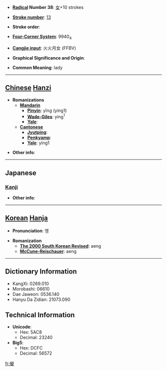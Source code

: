 * '''[[Wiktionary:Chinese radical index| Radical]] Number 38''': [[Wiktionary:Chinese radical index 女|女]]+10 strokes

* '''[[Wiktionary:Chinese total strokes index|Stroke number]]''': [[Wiktionary:Chinese total strokes index 13|13]]

* '''Stroke order''': 

* '''[[Wiktionary:Chinese four corner index|Four-Corner System]]''': 9940<sub>4</sub>

* '''[[Wiktionary:Chinese Cangjie index|Cangjie input]]''': 火火月女 (FFBV)

* '''Graphical Significance and Origin''': 

* '''Common Meaning''': lady

----

== [[Chinese]] [[Hanzi]] ==

* '''Romanizations'''
** '''[[Mandarin]]'''
*** '''[[Pinyin]]''': yīng (ying1)
*** '''[[Wade-Giles]]''': ying<sup>1</sup>
*** '''[[Yale]]''': 
** '''[[Cantonese]]'''
*** '''[[Jyutping]]''':
*** '''[[Penkyamp]]''': 
*** '''[[Yale]]''': ying1

* '''Other info''': 

----

==Japanese==
===[[Kanji]]===
{{kanji|on readings=[[せう]] (seu), [[あう]] (au), [[げい]] (gei), [[ぎょう]] (gyō), [[えい]] (ei), [[けい]] (kei)|kun readings=[[みめよいさま]] (mimeyoisama), [[みにくい]] (minikui), [[みめよいすがた]] (mimeyoisugata)}}

* '''Other info''':  

----

== [[Korean]] [[Hanja]] ==

* '''Pronunciation''': 앵

* '''Romanization'''
** '''[[The 2000 South Korean Revised Romanization|The 2000 South Korean Revised]]''': aeng
** '''[[McCune-Reischauer]]''': aeng

----

== Dictionary Information ==

* KangXi: 0269.010
* Morobashi: 06610
* Dae Jaweon: 0536.140
* Hanyu Da Zidian: 21073.090

== Technical Information ==

* '''Unicode''':
** Hex: 5AC8
** Decimal: 23240
* '''Big5''':
** Hex: DCFC
** Decimal: 56572

[[fr:嫈]]